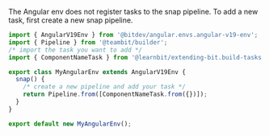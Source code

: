 The Angular env does not register tasks to the snap pipeline.
To add a new task, first create a new snap pipeline.

```ts
import { AngularV19Env } from '@bitdev/angular.envs.angular-v19-env';
import { Pipeline } from '@teambit/builder';
/* import the task you want to add */
import { ComponentNameTask } from '@learnbit/extending-bit.build-tasks.component-name';

export class MyAngularEnv extends AngularV19Env {
  snap() {
    /* create a new pipeline and add your task */
    return Pipeline.from([ComponentNameTask.from({})]);
  }
}

export default new MyAngularEnv();
```
